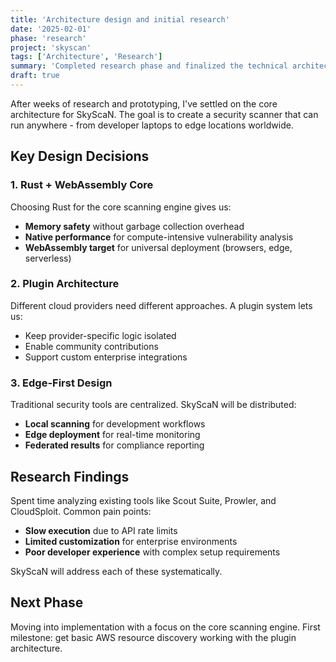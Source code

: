 ```yaml
---
title: 'Architecture design and initial research'
date: '2025-02-01'
phase: 'research'
project: 'skyscan'
tags: ['Architecture', 'Research']
summary: 'Completed research phase and finalized the technical architecture for edge-native security scanning.'
draft: true
---
```


After weeks of research and prototyping, I've settled on the core architecture for SkyScaN. The goal is to create a security scanner that can run anywhere - from developer laptops to edge locations worldwide.

## Key Design Decisions

### 1. Rust + WebAssembly Core

Choosing Rust for the core scanning engine gives us:

- **Memory safety** without garbage collection overhead
- **Native performance** for compute-intensive vulnerability analysis
- **WebAssembly target** for universal deployment (browsers, edge, serverless)

### 2. Plugin Architecture

Different cloud providers need different approaches. A plugin system lets us:

- Keep provider-specific logic isolated
- Enable community contributions
- Support custom enterprise integrations

### 3. Edge-First Design

Traditional security tools are centralized. SkyScaN will be distributed:

- **Local scanning** for development workflows
- **Edge deployment** for real-time monitoring
- **Federated results** for compliance reporting

## Research Findings

Spent time analyzing existing tools like Scout Suite, Prowler, and CloudSploit. Common pain points:

- **Slow execution** due to API rate limits
- **Limited customization** for enterprise environments
- **Poor developer experience** with complex setup requirements

SkyScaN will address each of these systematically.

## Next Phase

Moving into implementation with a focus on the core scanning engine. First milestone: get basic AWS resource discovery working with the plugin architecture.

